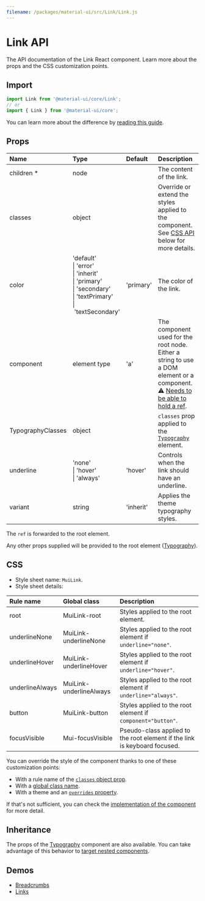 ```yaml
---
filename: /packages/material-ui/src/Link/Link.js
---
```



<!--- This documentation is automatically generated, do not try to edit it. -->

# Link API

<p className="description">The API documentation of the Link React component. Learn more about the props and the CSS customization points.</p>

## Import

```js
import Link from '@material-ui/core/Link';
// or
import { Link } from '@material-ui/core';
```

You can learn more about the difference by [reading this guide](/guides/minimizing-bundle-size/).



## Props

| Name | Type | Default | Description |
|:-----|:-----|:--------|:------------|
| <span className="prop-name required">children&nbsp;*</span> | <span className="prop-type">node</span> |  | The content of the link. |
| <span className="prop-name">classes</span> | <span className="prop-type">object</span> |  | Override or extend the styles applied to the component. See [CSS API](#css) below for more details. |
| <span className="prop-name">color</span> | <span className="prop-type">'default'<br />&#124;&nbsp;'error'<br />&#124;&nbsp;'inherit'<br />&#124;&nbsp;'primary'<br />&#124;&nbsp;'secondary'<br />&#124;&nbsp;'textPrimary'<br />&#124;&nbsp;'textSecondary'</span> | <span className="prop-default">'primary'</span> | The color of the link. |
| <span className="prop-name">component</span> | <span className="prop-type">element type</span> | <span className="prop-default">'a'</span> | The component used for the root node. Either a string to use a DOM element or a component.<br />⚠️ [Needs to be able to hold a ref](/guides/composition/#caveat-with-refs). |
| <span className="prop-name">TypographyClasses</span> | <span className="prop-type">object</span> |  | `classes` prop applied to the [`Typography`](/api/typography/) element. |
| <span className="prop-name">underline</span> | <span className="prop-type">'none'<br />&#124;&nbsp;'hover'<br />&#124;&nbsp;'always'</span> | <span className="prop-default">'hover'</span> | Controls when the link should have an underline. |
| <span className="prop-name">variant</span> | <span className="prop-type">string</span> | <span className="prop-default">'inherit'</span> | Applies the theme typography styles. |

The `ref` is forwarded to the root element.

Any other props supplied will be provided to the root element ([Typography](/api/typography/)).

## CSS

- Style sheet name: `MuiLink`.
- Style sheet details:

| Rule name | Global class | Description |
|:-----|:-------------|:------------|
| <span className="prop-name">root</span> | <span className="prop-name">MuiLink-root</span> | Styles applied to the root element.
| <span className="prop-name">underlineNone</span> | <span className="prop-name">MuiLink-underlineNone</span> | Styles applied to the root element if `underline="none"`.
| <span className="prop-name">underlineHover</span> | <span className="prop-name">MuiLink-underlineHover</span> | Styles applied to the root element if `underline="hover"`.
| <span className="prop-name">underlineAlways</span> | <span className="prop-name">MuiLink-underlineAlways</span> | Styles applied to the root element if `underline="always"`.
| <span className="prop-name">button</span> | <span className="prop-name">MuiLink-button</span> | Styles applied to the root element if `component="button"`.
| <span className="prop-name">focusVisible</span> | <span className="prop-name">Mui-focusVisible</span> | Pseudo-class applied to the root element if the link is keyboard focused.

You can override the style of the component thanks to one of these customization points:

- With a rule name of the [`classes` object prop](/customization/components/#overriding-styles-with-classes).
- With a [global class name](/customization/components/#overriding-styles-with-global-class-names).
- With a theme and an [`overrides` property](/customization/globals/#css).

If that's not sufficient, you can check the [implementation of the component](https://github.com/mui-org/material-ui/blob/master/packages/material-ui/src/Link/Link.js) for more detail.

## Inheritance

The props of the [Typography](/api/typography/) component are also available.
You can take advantage of this behavior to [target nested components](/guides/api/#spread).

## Demos

- [Breadcrumbs](/components/breadcrumbs/)
- [Links](/components/links/)

